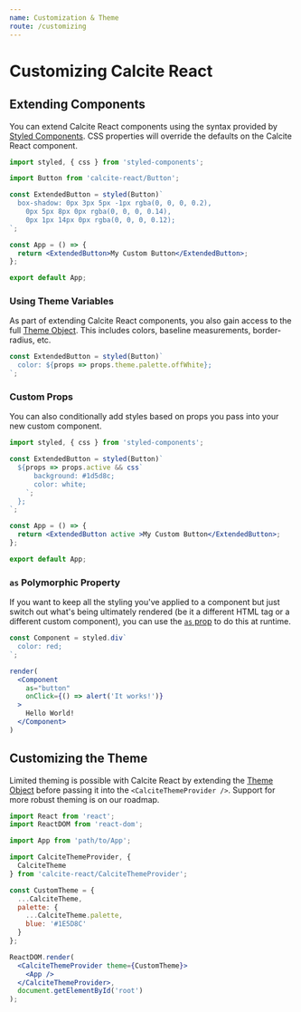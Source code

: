 ```yaml
---
name: Customization & Theme
route: /customizing
---
```


# Customizing Calcite React

## Extending Components

You can extend Calcite React components using the syntax provided by
[Styled Components](https://www.styled-components.com/docs/basics#extending-styles).
CSS properties will override the defaults on the Calcite React component.

```jsx
import styled, { css } from 'styled-components';

import Button from 'calcite-react/Button';

const ExtendedButton = styled(Button)`
  box-shadow: 0px 3px 5px -1px rgba(0, 0, 0, 0.2),
    0px 5px 8px 0px rgba(0, 0, 0, 0.14),
    0px 1px 14px 0px rgba(0, 0, 0, 0.12);
`;

const App = () => {
  return <ExtendedButton>My Custom Button</ExtendedButton>;
};

export default App;
```

### Using Theme Variables

As part of extending Calcite React components, you also gain access to the full
[Theme Object](https://github.com/Esri/calcite-react/blob/master/src/CalciteThemeProvider/CalciteTheme.js).
This includes colors, baseline measurements, border-radius, etc.

```jsx
const ExtendedButton = styled(Button)`
  color: ${props => props.theme.palette.offWhite};
`;
```

### Custom Props

You can also conditionally add styles based on props you pass into your new
custom component.

```jsx
import styled, { css } from 'styled-components';

const ExtendedButton = styled(Button)`
  ${props => props.active && css`
      background: #1d5d8c;
      color: white;
    `;
  };
`;

const App = () => {
  return <ExtendedButton active >My Custom Button</ExtendedButton>;
};

export default App;
```

### `as` Polymorphic Property

If you want to keep all the styling you've applied to a component but just switch
out what's being ultimately rendered (be it a different HTML tag or a different
custom component), you can use the
[`as` prop](https://www.styled-components.com/docs/api#as-polymorphic-prop) to do this
at runtime.

```jsx
const Component = styled.div`
  color: red;
`;

render(
  <Component
    as="button"
    onClick={() => alert('It works!')}
  >
    Hello World!
  </Component>
)
```

## Customizing the Theme

Limited theming is possible with Calcite React by extending the
[Theme Object](https://github.com/Esri/calcite-react/blob/master/src/CalciteThemeProvider/CalciteTheme.js)
before passing it into the `<CalciteThemeProvider />`. Support for more robust
theming is on our roadmap.

```jsx
import React from 'react';
import ReactDOM from 'react-dom';

import App from 'path/to/App';

import CalciteThemeProvider, {
  CalciteTheme
} from 'calcite-react/CalciteThemeProvider';

const CustomTheme = {
  ...CalciteTheme,
  palette: {
    ...CalciteTheme.palette,
    blue: '#1E5D8C'
  }
};

ReactDOM.render(
  <CalciteThemeProvider theme={CustomTheme}>
    <App />
  </CalciteThemeProvider>,
  document.getElementById('root')
);
```
